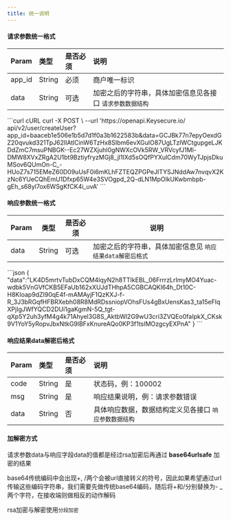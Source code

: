 ---
title: 统一说明
---


#### 请求参数统一格式

| Param  | 类型   | 是否必须 | 说明                                                      |
| :----- | :----- | :------- | :-------------------------------------------------------- |
| app_id | String | 必须     | 商户唯一标识                                              |
| data   | String | 可选     | 加密之后的字符串，具体加密信息见各接口 `请求参数数据结构` |


<RequestExample>
  ```curl cURL
  curl -X POST \
  --url 'https://openapi.Keysecure.io/
api/v2/user/createUser?app_id=baaceb1e506e1b5d7d1f0a3b1622583b&data=GCJBk77n7epyOexdGZ20qvukd321TpJ62lIAtlCinW6TzHx8SIbm6evXGulO87UgLTzIWCtgupgeLJKDdZmC7msuPNBGK--Ec27WZXjuhI0gNWXcOVk5RW_VRVcyfJ1Ml-DMW8XVxZRgA2U1bt9BztiyfryzMGj8_jl1IXd5sOQfPYXulCdm70WyTJpjsDkuMSov6QUmOn-C_-HUoZ7s715EMeZ60D09uUsF0i6mKLhFZTEQZPGPeJITYSJNddAw7nvqvX2KzNc6YUeCQhEmU1Dfxp65W4e3SVOgpd_2Q-dLN1MpOlkUKwbmbpb-gEh_s68yl7ox6WSgKfCK4i_uvA'
  ```
</RequestExample>




#### 响应参数统一格式

| Param | 类型   | 是否必须 | 说明                                                      |
| ----- | ------ | -------- | --------------------------------------------------------- |
| data  | String | 可选     | 加密之后的字符串，具体加密信息见 `响应结果data解密后格式` |


<ResponseExample>
```json
{
    "data":"LK4D5mrtvTubDxCQM4lqyN2h8TTIkEBL_06FrrrzLrImyMO4Yuac-wdbk5VnGVfCKB5EFaUb162xXUJdTHhpA5CGBCAQKl64h_Dt10C-H8KIoap9dZI90qE4f-mAMAyjF1QzKXJ-f-R_3J3bRGqfHFBRXebh08R8MdRDssniopVOhsFUs4gBxUensKas3_ta15eFIqXPjIgJWfYQCD2DUi1gaKgmN-5Q_tgt-qXp5Y2uh3yfM4g4k71Ahyel3G8S_AktbWl2G9wU3cri3ZVQEo0faIpkX_CKsk9V1YoY5yRopvJbxNtkG9lBFxKnureAQo0KP3f1tsIMOzgcyEXPnA"
}
```
</ResponseExample>


#### 响应结果data解密后格式

| Param | 类型   | 是否必须 | 说明                                                   |
| :---- | :----- | :------- | :----------------------------------------------------- |
| code  | String | 是       | 状态码，例：100002                                     |
| msg   | String | 是       | 响应结果说明，例：请求参数错误                         |
| data  | String | 否       | 具体响应数据，数据结构定义见各接口  `响应参数数据结构` |


#### 加解密方式

请求参数data与响应字段data的值都是经过rsa加密后再通过 **base64urlsafe** 加密的结果

<Warning>
base64传统编码中会出现+, /两个会被url直接转义的符号，因此如果希望通过url传输这些编码字符串，我们需要先做传统base64编码，随后将+和/分别替换为- _两个字符，在接收端则做相反的动作解码

rsa加密与解密使用`分段加密`
</Warning>